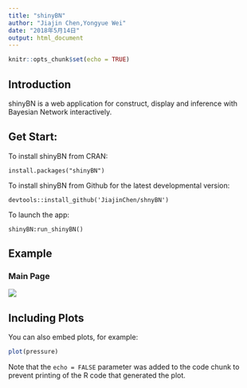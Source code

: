 ---
title: "shinyBN"
author: "Jiajin Chen,Yongyue Wei"
date: "2018年5月14日"
output: html_document
---

```{r setup, include=FALSE}
knitr::opts_chunk$set(echo = TRUE)
```

## Introduction
shinyBN is a web application for construct, display and inference with Bayesian Network interactively.

## Get Start:
To install shinyBN from CRAN:
```
install.packages("shinyBN")
```

To install shinyBN from Github for the latest developmental version:
```
devtools::install_github('JiajinChen/shnyBN')
```

To launch the app:
```
shinyBN:run_shinyBN()
```

## Example
### Main Page
![](http://image.baidu.com/search/detail?ct=503316480&z=0&ipn=d&word=%E5%9B%BE%E7%89%87&hs=0&pn=9&spn=0&di=154169740560&pi=0&rn=1&tn=baiduimagedetail&is=0%2C0&ie=utf-8&oe=utf-8&cl=2&lm=-1&cs=415293130%2C2419074865&os=1556766946%2C250663840&simid=4145280632%2C499508967&adpicid=0&lpn=0&ln=30&fr=ala&fm=&sme=&cg=&bdtype=0&oriquery=&objurl=http%3A%2F%2Fimg.zcool.cn%2Fcommunity%2F0117e2571b8b246ac72538120dd8a4.jpg%401280w_1l_2o_100sh.jpg&fromurl=ippr_z2C%24qAzdH3FAzdH3Fooo_z%26e3Bzv55s_z%26e3Bv54_z%26e3BvgAzdH3Fo56hAzdH3FZMTYoNTMzMDQ%3D_z%26e3Bip4s&gsm=0&islist=&querylist=)

## Including Plots

You can also embed plots, for example:

```{r pressure, echo=FALSE}
plot(pressure)
```

Note that the `echo = FALSE` parameter was added to the code chunk to prevent printing of the R code that generated the plot.
